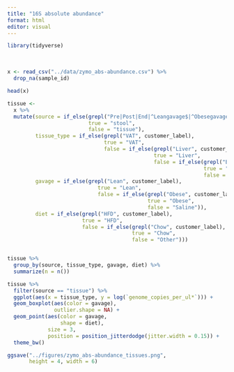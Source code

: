 ```yaml
---
title: "16S absolute abundance"
format: html
editor: visual
---
```


```r

library(tidyverse)

```

 

```r

x <- read_csv("../data/zymo_abs-abundance.csv") %>%
  drop_na(sample_id)

head(x)
```

```r

tissue <- 
  x %>%
  mutate(source = if_else(grepl("Pre|Post|End|^Leangavage$|^Obesegavage$", customer_label),
                          true = "stool",
                          false = "tissue"),
         tissue_type = if_else(grepl("VAT", customer_label),
                               true = "VAT",
                               false = if_else(grepl("Liver", customer_label),
                                               true = "Liver",
                                               false = if_else(grepl("Brain", customer_label),
                                                               true = "Brain",
                                                               false = "stool"))),
         gavage = if_else(grepl("Lean", customer_label),
                             true = "Lean",
                             false = if_else(grepl("Obese", customer_label),
                                             true = "Obese",
                                             false = "Saline")),
         diet = if_else(grepl("HFD", customer_label),
                        true = "HFD",
                        false = if_else(grepl("Chow", customer_label),
                                        true = "Chow",
                                        false = "Other")))


tissue %>%
  group_by(source, tissue_type, gavage, diet) %>%
  summarize(n = n())
```

```r
tissue %>%
  filter(source == "tissue") %>%
  ggplot(aes(x = tissue_type, y = log(`genome_copies_per_ul*`))) +
  geom_boxplot(aes(color = gavage), 
               outlier.shape = NA) +
  geom_point(aes(color = gavage, 
                 shape = diet), 
             size = 3,
             position = position_jitterdodge(jitter.width = 0.15)) +
  theme_bw()

ggsave("../figures/zymo_abs-abundance_tissues.png",
       height = 4, width = 6)
```
